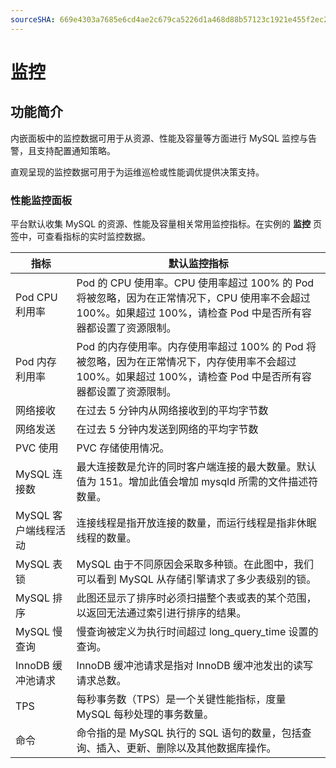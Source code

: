 ```yaml
---
sourceSHA: 669e4303a7685e6cd4ae2c679ca5226d1a468d88b57123c1921e455f2ec29dcc
---
```


# 监控

## 功能简介
内嵌面板中的监控数据可用于从资源、性能及容量等方面进行 MySQL 监控与告警，且支持配置通知策略。

直观呈现的监控数据可用于为运维巡检或性能调优提供决策支持。

### 性能监控面板

平台默认收集 MySQL 的资源、性能及容量相关常用监控指标。在实例的 **监控** 页签中，可查看指标的实时监控数据。

| 指标                       | 默认监控指标                                                                                                                                                                                                                        |
| ---------------------------- | ------------------------------------------------------------------------------------------------------------------------------------------------------------------------------------------------------------------------------------------------ |
| Pod CPU 利用率               | Pod 的 CPU 使用率。CPU 使用率超过 100% 的 Pod 将被忽略，因为在正常情况下，CPU 使用率不会超过 100%。如果超过 100%，请检查 Pod 中是否所有容器都设置了资源限制。                                                                  |
| Pod 内存利用率              | Pod 的内存使用率。内存使用率超过 100% 的 Pod 将被忽略，因为在正常情况下，内存使用率不会超过 100%。如果超过 100%，请检查 Pod 中是否所有容器都设置了资源限制。                                                                   |
| 网络接收                   | 在过去 5 分钟内从网络接收到的平均字节数                                                                                                                                                                                               |
| 网络发送                   | 在过去 5 分钟内发送到网络的平均字节数                                                                                                                                                                                                  |
| PVC 使用                    | PVC 存储使用情况。                                                                                                                                                                                                                       |
| MySQL 连接数                | 最大连接数是允许的同时客户端连接的最大数量。默认值为 151。增加此值会增加 mysqld 所需的文件描述符数量。                                                                                                                     |
| MySQL 客户端线程活动       | 连接线程是指开放连接的数量，而运行线程是指非休眠线程的数量。                                                                                                                                                                           |
| MySQL 表锁                  | MySQL 由于不同原因会采取多种锁。在此图中，我们可以看到 MySQL 从存储引擎请求了多少表级别的锁。                                                                                                                                                     |
| MySQL 排序                  | 此图还显示了排序时必须扫描整个表或表的某个范围，以返回无法通过索引进行排序的结果。                                                                                                                                                   |
| MySQL 慢查询                | 慢查询被定义为执行时间超过 long_query_time 设置的查询。                                                                                                                                                                              |
| InnoDB 缓冲池请求          | InnoDB 缓冲池请求是指对 InnoDB 缓冲池发出的读写请求总数。                                                                                                                                                                             |
| TPS                          | 每秒事务数（TPS）是一个关键性能指标，度量 MySQL 每秒处理的事务数量。                                                                                                                                                                 |
| 命令                        | 命令指的是 MySQL 执行的 SQL 语句的数量，包括查询、插入、更新、删除以及其他数据库操作。                                                                                                                                                    |
